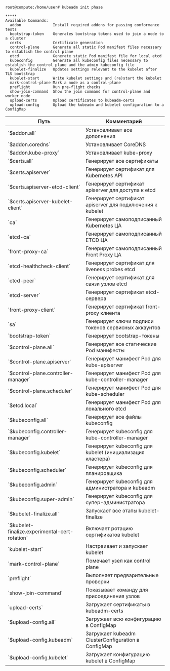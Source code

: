 
```
root@compute:/home/user# kubeadm init phase

*****
Available Commands:
  addon              Install required addons for passing conformance tests
  bootstrap-token    Generates bootstrap tokens used to join a node to a cluster
  certs              Certificate generation
  control-plane      Generate all static Pod manifest files necessary to establish the control plane
  etcd               Generate static Pod manifest file for local etcd
  kubeconfig         Generate all kubeconfig files necessary to establish the control plane and the admin kubeconfig file
  kubelet-finalize   Updates settings relevant to the kubelet after TLS bootstrap
  kubelet-start      Write kubelet settings and (re)start the kubelet
  mark-control-plane Mark a node as a control-plane
  preflight          Run pre-flight checks
  show-join-command  Show the join command for control-plane and worker node
  upload-certs       Upload certificates to kubeadm-certs
  upload-config      Upload the kubeadm and kubelet configuration to a ConfigMap
```

<div className="scrollable-x">
  <table>
    <thead>
      <tr>
        <th>Путь</th>
        <th>Комментарий</th>
      </tr>
    </thead>
    <tbody>
      <tr>
        <td>`$addon.all`</td>
        <td>Установливает все дополнения</td>
      </tr>
      <tr>
        <td>`$addon.coredns`</td>
        <td>Установливает CoreDNS</td>
      </tr>
      <tr>
        <td>`$addon.kube-proxy`</td>
        <td>Установливает kube-proxy</td>
      </tr>
      <tr>
        <td>`$certs.all`</td>
        <td>Генерирует все сертификаты</td>
      </tr>
      <tr>
        <td>`$certs.apiserver`</td>
        <td>Генерирует сертификат для Kubernetes API</td>
      </tr>
      <tr>
        <td>`$certs.apiserver-etcd-client`</td>
        <td>Генерирует сертификат apiserver для доступа к etcd</td>
      </tr>
      <tr>
        <td>`$certs.apiserver-kubelet-client`</td>
        <td>Генерирует сертификат apiserver для подключения к kubelet</td>
      </tr>
      <tr>
        <td>`ca`</td>
        <td>Генерирует самоподписанный Kubernetes ЦА</td>
      </tr>
      <tr>
        <td>`etcd-ca` </td>
        <td>Генерирует самоподписанный ETCD ЦА</td>
      </tr>
      <tr>
        <td>`front-proxy-ca`</td>
        <td>Генерирует самоподписанный Front Proxy ЦА</td>
      </tr>
      <tr>
        <td>`etcd-healthcheck-client`</td>
        <td>Генерирует сертификат для liveness probes etcd</td>
      </tr>
      <tr>
        <td>`etcd-peer`</td>
        <td>Генерирует сертификат для связи узлов etcd</td>
      </tr>
      <tr>
        <td>`etcd-server`</td>
        <td>Генерирует сертификат etcd-сервера</td>
      </tr>
      <tr>
        <td>`front-proxy-client`</td>
        <td>Генерирует сертификат front-proxy клиента</td>
      </tr>
      <tr>
        <td>`sa`</td>
        <td>Генерирует ключи подписи токенов сервисных аккаунтов</td>
      </tr>
      <tr>
        <td>`bootstrap-token`</td>
        <td>Генерирует bootstrap-токены</td>
      </tr>
      <tr>
        <td>`$control-plane.all`</td>
        <td>Генерирует все статические Pod манифесты</td>
      </tr>
      <tr>
        <td>`$control-plane.apiserver`</td>
        <td>Генерирует манифест Pod для kube-apiserver</td>
      </tr>
      <tr>
        <td>`$control-plane.controller-manager`</td>
        <td>Генерирует манифест Pod для kube-controller-manager</td>
      </tr>
      <tr>
        <td>`$control-plane.scheduler`</td>
        <td>Генерирует манифест Pod для kube-scheduler</td>
      </tr>
      <tr>
        <td>`$etcd.local`</td>
        <td>Генерирует манифест Pod для локального etcd</td>
      </tr>
      <tr>
        <td>`$kubeconfig.all`</td>
        <td>Генерирует все файлы kubeconfig</td>
      </tr>
      <tr>
        <td>`$kubeconfig.controller-manager`</td>
        <td>Генерирует kubeconfig для kube-controller-manager</td>
      </tr>
      <tr>
        <td>`$kubeconfig.kubelet`</td>
        <td>Генерирует kubeconfig для kubelet (инициализация кластера)</td>
      </tr>
      <tr>
        <td>`$kubeconfig.scheduler`</td>
        <td>Генерирует kubeconfig для планировщика</td>
      </tr>
      <tr>
        <td>`$kubeconfig.admin`</td>
        <td>Генерирует kubeconfig для администратора и kubeadm</td>
      </tr>
      <tr>
        <td>`$kubeconfig.super-admin`</td>
        <td>Генерирует kubeconfig для супер-администратора</td>
      </tr>
      <tr>
        <td>`$kubelet-finalize.all`</td>
        <td>Запускает все этапы kubelet-finalize</td>
      </tr>
      <tr>
        <td>`$kubelet-finalize.experimental-cert-rotation`</td>
        <td>Включает ротацию сертификатов kubelet</td>
      </tr>
      <tr>
        <td>`kubelet-start`</td>
        <td>Настраивает и запускает kubelet</td>
      </tr>
      <tr>
        <td>`mark-control-plane`</td>
        <td>Помечает узел как control plane</td>
      </tr>
      <tr>
        <td>`preflight`</td>
        <td>Выполняет предварительные проверки</td>
      </tr>
      <tr>
        <td>`show-join-command`</td>
        <td>Показывает команду для присоединения узлов</td>
      </tr>
      <tr>
        <td>`upload-certs`</td>
        <td>Загружает сертификаты в kubeadm-certs</td>
      </tr>
      <tr>
        <td>`$upload-config.all`</td>
        <td>Загружает всю конфигурацию в ConfigMap</td>
      </tr>
      <tr>
        <td>`$upload-config.kubeadm`</td>
        <td>Загружает kubeadm ClusterConfiguration в ConfigMap</td>
      </tr>
      <tr>
        <td>`$upload-config.kubelet`</td>
        <td>Загружает конфигурацию kubelet в ConfigMap</td>
      </tr>
    </tbody>
  </table>
</div>
